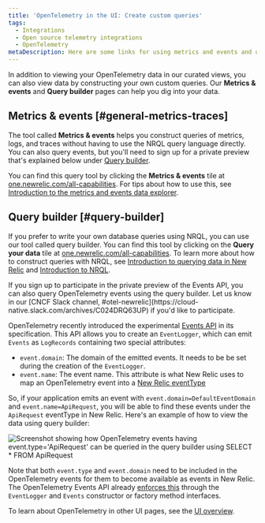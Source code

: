 ```yaml
---
title: 'OpenTelemetry in the UI: Create custom queries'
tags:
  - Integrations
  - Open source telemetry integrations
  - OpenTelemetry
metaDescription: Here are some links for using metrics and events and query builder to view your OpenTelemetry data.
---
```



In addition to viewing your OpenTelemetry data in our curated views, you can also view data by constructing your own custom queries. Our **Metrics & events** and **Query builder** pages can help you dig into your data.

## Metrics & events [#general-metrics-traces]

The tool called **Metrics & events** helps you construct queries of metrics, logs, and traces without having to use the NRQL query language directly. You can also query events, but you'll need to sign up for a private preview that's explained below under [Query builder](#query-builder).

You can find this query tool by clicking the **Metrics & events** tile at [one.newrelic.com/all-capabilities](https://one.newrelic.com/all-capabilities). For tips about how to use this, see [Introduction to the metrics and events data explorer](/docs/query-your-data/explore-query-data/data-explorer/introduction-data-explorer).

## Query builder [#query-builder]

If you prefer to write your own database queries using NRQL, you can use our tool called query builder. You can find this tool by clicking on the **Query your data** tile at [one.newrelic.com/all-capabilities](https://one.newrelic.com/all-capabilities). To learn more about how to construct queries with NRQL, see [Introduction to querying data in New Relic](/docs/query-your-data/explore-query-data/explore-data/introduction-querying-new-relic-data) and [Introduction to NRQL](/docs/query-your-data/nrql-new-relic-query-language/get-started/introduction-nrql-new-relics-query-language).

<Callout title="Private preview">
  If you sign up to participate in the private preview of the Events API, you can also query OpenTelemetry events using the query builder. Let us know in our [CNCF Slack channel, #otel-newrelic](https://cloud-native.slack.com/archives/C024DRQ63UP) if you'd like to participate.
</Callout>

OpenTelemetry recently introduced the experimental [Events API](https://opentelemetry.io/docs/reference/specification/logs/event-api/) in its specification. This API allows you to create an `EventLogger`, which can emit `Events` as `LogRecords` containing two special attributes:
* `event.domain`: The domain of the emitted events. It needs to be be set during the creation of the `EventLogger`.
* `event.name`: The event name. This attribute is what New Relic uses to map an OpenTelemetry event into a [New Relic eventType](https://docs.newrelic.com/docs/data-apis/custom-data/custom-events/data-requirements-limits-custom-event-data/#general)

So, if your application emits an event with `event.domain=DefaultEventDomain` and `event.name=ApiRequest`, you will be able to find these events under the `ApiRequest` eventType in New Relic. Here's an example of how to view the data using query builder:

<img
  title="OpenTelemetry events queried through the query builder"
  alt="Screenshot showing how OpenTelemetry events having event.type='ApiRequest' can be queried in the query builder using SELECT * FROM ApiRequest"
  src={otelEventsQueryScreenshot}
/>

Note that both `event.type` and `event.domain` need to be included in the OpenTelemetry events for them to become available as events in New Relic. The OpenTelemetry Events API already [enforces this](https://opentelemetry.io/docs/reference/specification/logs/event-api/) through the `EventLogger` and `Events` constructor or factory method interfaces.

To learn about OpenTelemetry in other UI pages, see the [UI overview](/docs/more-integrations/open-source-telemetry-integrations/opentelemetry/view-your-data/opentelemetry-view-your-data).
